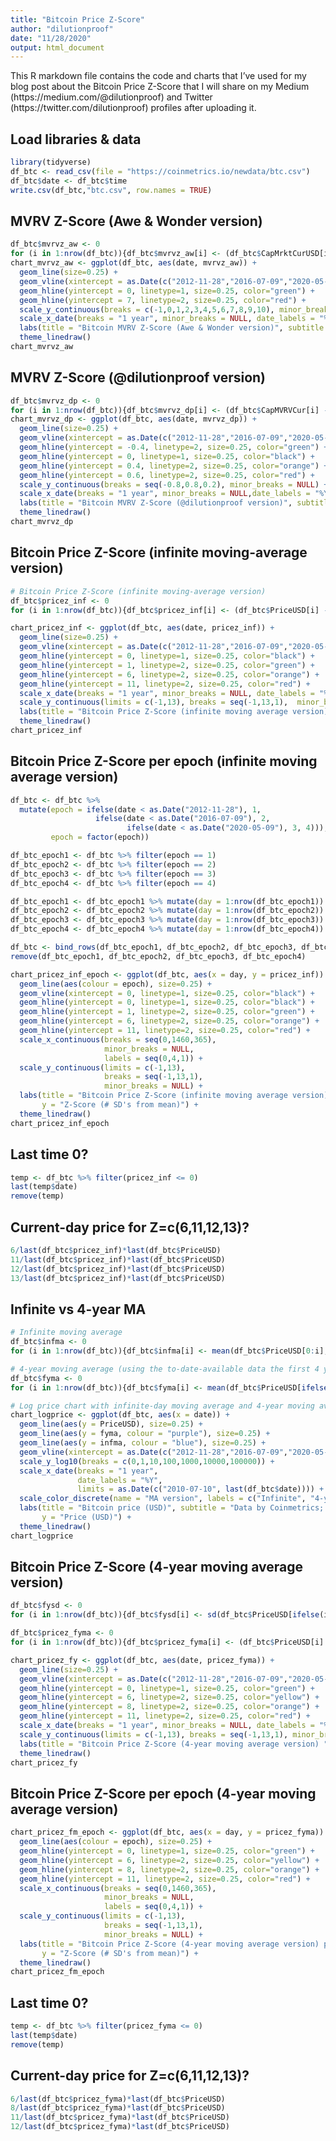 ```yaml
---
title: "Bitcoin Price Z-Score"
author: "dilutionproof"
date: "11/28/2020"
output: html_document
---
```


This R markdown file contains the code and charts that I've used for my blog post about the Bitcoin Price Z-Score that I will share on my Medium (https://medium.com/@dilutionproof) and Twitter (https://twitter.com/dilutionproof) profiles after uploading it.

## Load libraries & data

```r
library(tidyverse)
df_btc <- read_csv(file = "https://coinmetrics.io/newdata/btc.csv")
df_btc$date <- df_btc$time
write.csv(df_btc,"btc.csv", row.names = TRUE)
```

## MVRV Z-Score (Awe & Wonder version)

```r
df_btc$mvrvz_aw <- 0
for (i in 1:nrow(df_btc)){df_btc$mvrvz_aw[i] <- (df_btc$CapMrktCurUSD[i] - df_btc$CapRealUSD[i]) / sd(df_btc$CapMrktCurUSD[0:i], na.rm=TRUE)}
chart_mvrvz_aw <- ggplot(df_btc, aes(date, mvrvz_aw)) +
  geom_line(size=0.25) +
  geom_vline(xintercept = as.Date(c("2012-11-28","2016-07-09","2020-05-09")), linetype=2) +
  geom_hline(yintercept = 0, linetype=1, size=0.25, color="green") +
  geom_hline(yintercept = 7, linetype=2, size=0.25, color="red") +
  scale_y_continuous(breaks = c(-1,0,1,2,3,4,5,6,7,8,9,10), minor_breaks = NULL, limits = c(-1, 10)) +
  scale_x_date(breaks = "1 year", minor_breaks = NULL, date_labels = "%Y", limits = as.Date(c("2010-07-10", last(df_btc$date)))) + 
  labs(title = "Bitcoin MVRV Z-Score (Awe & Wonder version)", subtitle = "Data by Coinmetrics", x = "Time", y = "Z-Score ((MV-RV)/RV_sd)") + 
  theme_linedraw()
chart_mvrvz_aw
```

## MVRV Z-Score (@dilutionproof version)

```r
df_btc$mvrvz_dp <- 0
for (i in 1:nrow(df_btc)){df_btc$mvrvz_dp[i] <- (df_btc$CapMVRVCur[i] - mean(df_btc$CapMVRVCur[0:i], na.rm = TRUE)) / sd(df_btc$CapMVRVCur[0:i], na.rm=TRUE)}
chart_mvrvz_dp <- ggplot(df_btc, aes(date, mvrvz_dp)) +
  geom_line(size=0.25) +
  geom_vline(xintercept = as.Date(c("2012-11-28","2016-07-09","2020-05-09")), linetype=2) +
  geom_hline(yintercept = -0.4, linetype=2, size=0.25, color="green") +
  geom_hline(yintercept = 0, linetype=1, size=0.25, color="black") +
  geom_hline(yintercept = 0.4, linetype=2, size=0.25, color="orange") +
  geom_hline(yintercept = 0.6, linetype=2, size=0.25, color="red") +
  scale_y_continuous(breaks = seq(-0.8,0.8,0.2), minor_breaks = NULL) +
  scale_x_date(breaks = "1 year", minor_breaks = NULL,date_labels = "%Y", limits = as.Date(c("2010-07-10", last(df_btc$date)))) + 
  labs(title = "Bitcoin MVRV Z-Score (@dilutionproof version)", subtitle = "Data by Coinmetrics", x = "Time", y = "Z-Score (# SD's from mean)") + 
  theme_linedraw()
chart_mvrvz_dp
```

## Bitcoin Price Z-Score (infinite moving-average version)

```r
# Bitcoin Price Z-Score (infinite moving-average version)
df_btc$pricez_inf <- 0
for (i in 1:nrow(df_btc)){df_btc$pricez_inf[i] <- (df_btc$PriceUSD[i] - mean(df_btc$PriceUSD[0:i], na.rm = TRUE)) / sd(df_btc$PriceUSD[0:i], na.rm=TRUE)}

chart_pricez_inf <- ggplot(df_btc, aes(date, pricez_inf)) +
  geom_line(size=0.25) +
  geom_vline(xintercept = as.Date(c("2012-11-28","2016-07-09","2020-05-09")), linetype=2, size = 0.25) +
  geom_hline(yintercept = 0, linetype=1, size=0.25, color="black") +
  geom_hline(yintercept = 1, linetype=2, size=0.25, color="green") +
  geom_hline(yintercept = 6, linetype=2, size=0.25, color="orange") +
  geom_hline(yintercept = 11, linetype=2, size=0.25, color="red") +
  scale_x_date(breaks = "1 year", minor_breaks = NULL, date_labels = "%Y", limits = c(as.Date("2010-07-18"), last(df_btc$date))) + 
  scale_y_continuous(limits = c(-1,13), breaks = seq(-1,13,1),  minor_breaks = NULL) +
  labs(title = "Bitcoin Price Z-Score (infinite moving average version)", subtitle = "Data by Coinmetrics; idea & chart by @dilutionproof", x = "Time", y = "Z-Score (# SD's from mean)") + 
  theme_linedraw()
chart_pricez_inf
```

## Bitcoin Price Z-Score per epoch (infinite moving average version)

```r
df_btc <- df_btc %>%
  mutate(epoch = ifelse(date < as.Date("2012-11-28"), 1,
                   ifelse(date < as.Date("2016-07-09"), 2,
                          ifelse(date < as.Date("2020-05-09"), 3, 4))),
         epoch = factor(epoch))

df_btc_epoch1 <- df_btc %>% filter(epoch == 1)
df_btc_epoch2 <- df_btc %>% filter(epoch == 2)
df_btc_epoch3 <- df_btc %>% filter(epoch == 3)
df_btc_epoch4 <- df_btc %>% filter(epoch == 4)

df_btc_epoch1 <- df_btc_epoch1 %>% mutate(day = 1:nrow(df_btc_epoch1))
df_btc_epoch2 <- df_btc_epoch2 %>% mutate(day = 1:nrow(df_btc_epoch2))
df_btc_epoch3 <- df_btc_epoch3 %>% mutate(day = 1:nrow(df_btc_epoch3))
df_btc_epoch4 <- df_btc_epoch4 %>% mutate(day = 1:nrow(df_btc_epoch4))

df_btc <- bind_rows(df_btc_epoch1, df_btc_epoch2, df_btc_epoch3, df_btc_epoch4)
remove(df_btc_epoch1, df_btc_epoch2, df_btc_epoch3, df_btc_epoch4)

chart_pricez_inf_epoch <- ggplot(df_btc, aes(x = day, y = pricez_inf)) +
  geom_line(aes(colour = epoch), size=0.25) +
  geom_vline(xintercept = 0, linetype=1, size=0.25, color="black") +
  geom_hline(yintercept = 0, linetype=1, size=0.25, color="black") +
  geom_hline(yintercept = 1, linetype=2, size=0.25, color="green") +
  geom_hline(yintercept = 6, linetype=2, size=0.25, color="orange") +
  geom_hline(yintercept = 11, linetype=2, size=0.25, color="red") +
  scale_x_continuous(breaks = seq(0,1460,365),
                     minor_breaks = NULL,
                     labels = seq(0,4,1)) +
  scale_y_continuous(limits = c(-1,13),
                     breaks = seq(-1,13,1),
                     minor_breaks = NULL) +
  labs(title = "Bitcoin Price Z-Score (infinite moving average version) per halving epoch", subtitle = "Data by Coinmetrics; idea & chart by @dilutionproof", x = "Time since halving (years)", 
       y = "Z-Score (# SD's from mean)") + 
  theme_linedraw()
chart_pricez_inf_epoch
```

## Last time 0?

```r
temp <- df_btc %>% filter(pricez_inf <= 0)
last(temp$date)
remove(temp)
```

## Current-day price for Z=c(6,11,12,13)?

```r
6/last(df_btc$pricez_inf)*last(df_btc$PriceUSD)
11/last(df_btc$pricez_inf)*last(df_btc$PriceUSD)
12/last(df_btc$pricez_inf)*last(df_btc$PriceUSD)
13/last(df_btc$pricez_inf)*last(df_btc$PriceUSD)
```

## Infinite vs 4-year MA

```r
# Infinite moving average
df_btc$infma <- 0
for (i in 1:nrow(df_btc)){df_btc$infma[i] <- mean(df_btc$PriceUSD[0:i], na.rm = TRUE)}

# 4-year moving average (using the to-date-available data the first 4 years)
df_btc$fyma <- 0
for (i in 1:nrow(df_btc)){df_btc$fyma[i] <- mean(df_btc$PriceUSD[ifelse(i<1460,0,(i-1460)):i], na.rm = TRUE)}

# Log price chart with infinite-day moving average and 4-year moving average
chart_logprice <- ggplot(df_btc, aes(x = date)) +
  geom_line(aes(y = PriceUSD), size=0.25) +
  geom_line(aes(y = fyma, colour = "purple"), size=0.25) +
  geom_line(aes(y = infma, colour = "blue"), size=0.25) +
  geom_vline(xintercept = as.Date(c("2012-11-28","2016-07-09","2020-05-09")), linetype=2, size = 0.25) +
  scale_y_log10(breaks = c(0,1,10,100,1000,10000,100000)) +
  scale_x_date(breaks = "1 year",
               date_labels = "%Y",
               limits = as.Date(c("2010-07-10", last(df_btc$date)))) + 
  scale_color_discrete(name = "MA version", labels = c("Infinite", "4-year")) +
  labs(title = "Bitcoin price (USD)", subtitle = "Data by Coinmetrics; idea & chart by @dilutionproof", x = "Time", 
       y = "Price (USD)") + 
  theme_linedraw()
chart_logprice
```

## Bitcoin Price Z-Score (4-year moving average version)

```r
df_btc$fysd <- 0
for (i in 1:nrow(df_btc)){df_btc$fysd[i] <- sd(df_btc$PriceUSD[ifelse(i<1460,0,(i-1460)):i], na.rm = TRUE)}

df_btc$pricez_fyma <- 0
for (i in 1:nrow(df_btc)){df_btc$pricez_fyma[i] <- (df_btc$PriceUSD[i] - df_btc$fyma[i]) / df_btc$fysd[i]}

chart_pricez_fy <- ggplot(df_btc, aes(date, pricez_fyma)) +
  geom_line(size=0.25) +
  geom_vline(xintercept = as.Date(c("2012-11-28","2016-07-09","2020-05-09")), linetype=2, size = 0.25) +
  geom_hline(yintercept = 0, linetype=1, size=0.25, color="green") +
  geom_hline(yintercept = 6, linetype=2, size=0.25, color="yellow") +
  geom_hline(yintercept = 8, linetype=2, size=0.25, color="orange") +
  geom_hline(yintercept = 11, linetype=2, size=0.25, color="red") +
  scale_x_date(breaks = "1 year", minor_breaks = NULL, date_labels = "%Y", limits = as.Date(c("2010-07-18", last(df_btc$date)))) + 
  scale_y_continuous(limits = c(-1,13), breaks = seq(-1,13,1), minor_breaks = NULL) +
  labs(title = "Bitcoin Price Z-Score (4-year moving average version) ", subtitle = "Data by Coinmetrics; idea & chart by @dilutionproof", x = "Time", y = "Z-Score (# SD's from mean)") + 
  theme_linedraw()
chart_pricez_fy
```

## Bitcoin Price Z-Score per epoch (4-year moving average version)

```r
chart_pricez_fm_epoch <- ggplot(df_btc, aes(x = day, y = pricez_fyma)) +
  geom_line(aes(colour = epoch), size=0.25) +
  geom_hline(yintercept = 0, linetype=1, size=0.25, color="green") +
  geom_hline(yintercept = 6, linetype=2, size=0.25, color="yellow") +
  geom_hline(yintercept = 8, linetype=2, size=0.25, color="orange") +
  geom_hline(yintercept = 11, linetype=2, size=0.25, color="red") +
  scale_x_continuous(breaks = seq(0,1460,365),
                     minor_breaks = NULL,
                     labels = seq(0,4,1)) +
  scale_y_continuous(limits = c(-1,13),
                     breaks = seq(-1,13,1),
                     minor_breaks = NULL) +
  labs(title = "Bitcoin Price Z-Score (4-year moving average version) per halving epoch", subtitle = "Data by Coinmetrics; idea & chart by @dilutionproof", x = "Time since halving (years)", 
       y = "Z-Score (# SD's from mean)") + 
  theme_linedraw()
chart_pricez_fm_epoch
```


## Last time 0?

```r
temp <- df_btc %>% filter(pricez_fyma <= 0)
last(temp$date)
remove(temp)
```

## Current-day price for Z=c(6,11,12,13)?

```r
6/last(df_btc$pricez_fyma)*last(df_btc$PriceUSD)
8/last(df_btc$pricez_fyma)*last(df_btc$PriceUSD)
11/last(df_btc$pricez_fyma)*last(df_btc$PriceUSD)
12/last(df_btc$pricez_fyma)*last(df_btc$PriceUSD)
```
